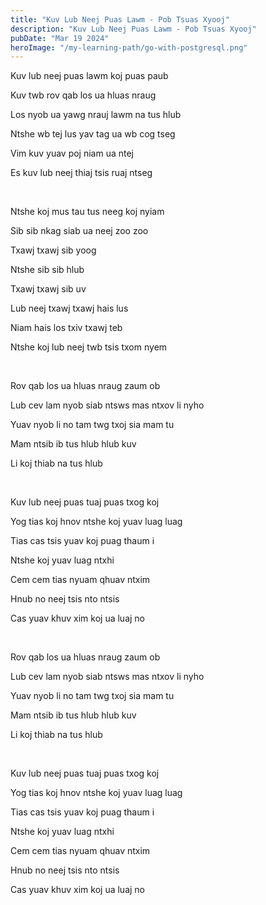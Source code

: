 ```yaml
---
title: "Kuv Lub Neej Puas Lawm - Pob Tsuas Xyooj"
description: "Kuv Lub Neej Puas Lawm - Pob Tsuas Xyooj"
pubDate: "Mar 19 2024"
heroImage: "/my-learning-path/go-with-postgresql.png"
---
```


Kuv lub neej puas lawm koj puas paub

Kuv twb rov qab los ua hluas nraug

Los nyob ua yawg nrauj lawm na tus hlub

Ntshe wb tej lus yav tag ua wb cog tseg

Vim kuv yuav poj niam ua ntej

Es kuv lub neej thiaj tsis ruaj ntseg

<br />

Ntshe koj mus tau tus neeg koj nyiam

Sib sib nkag siab ua neej zoo zoo

Txawj txawj sib yoog

Ntshe sib sib hlub

Txawj txawj sib uv

Lub neej txawj txawj hais lus

Niam hais los txiv txawj teb

Ntshe koj lub neej twb tsis txom nyem

<br />

Rov qab los ua hluas nraug zaum ob

Lub cev lam nyob siab ntsws mas ntxov li nyho

Yuav nyob li no tam twg txoj sia mam tu

Mam ntsib ib tus hlub hlub kuv

Li koj thiab na tus hlub

<br />

Kuv lub neej puas tuaj puas txog koj

Yog tias koj hnov ntshe koj yuav luag luag

Tias cas tsis yuav koj puag thaum i

Ntshe koj yuav luag ntxhi

Cem cem tias nyuam qhuav ntxim

Hnub no neej tsis nto ntsis

Cas yuav khuv xim koj ua luaj no

<br />

Rov qab los ua hluas nraug zaum ob

Lub cev lam nyob siab ntsws mas ntxov li nyho

Yuav nyob li no tam twg txoj sia mam tu

Mam ntsib ib tus hlub hlub kuv

Li koj thiab na tus hlub

<br />

Kuv lub neej puas tuaj puas txog koj

Yog tias koj hnov ntshe koj yuav luag luag

Tias cas tsis yuav koj puag thaum i

Ntshe koj yuav luag ntxhi

Cem cem tias nyuam qhuav ntxim

Hnub no neej tsis nto ntsis

Cas yuav khuv xim koj ua luaj no
